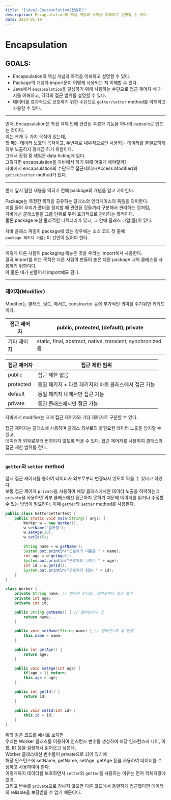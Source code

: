 ```yaml
---
title: "[java]-Encapsulation(캡슐화)"
description: Encapsulation의 핵심 개념과 목적을 이해하고 설명할 수 있다.
date: 2024-01-19
---
```




# Encapsulation

## GOALS:

- Encapsulation의 핵심 개념과 목적을 이해하고 설명할 수 있다.
- Package의 개념과 import문이 어떻게 사용되는 지 이해할 수 있다.
- Java에서 `encapsulation`을 달성하기 위해 사용하는 수단으로
접근 제어자 네 가지를 이해하고, 각각의 접근 범위를 설명할 수 있다.
- 데이터를 효과적으로 보호하기 위한 수단으로 `getter/setter` method를 이해하고 사용할 수 있다.

---

 먼저, Encapsulation은 특정 객체 안에 관련된 속성과 기능을 하나의 capsule로 만드는 것이다.  
 이는 크게 두 가지 목적이 있는데,  
 첫 째는 데이터 보호의 목적이고, 두번째로 내부적으로만 사용되는 데이터를 불필요하게 외부 노출하지 않게끔 하기 위함이다.  
 그래서 장점 중 제일은 data hiding에 있다.  
 그렇다면 encapsulation을 자바에서 하기 위해 어떻게 해야할까?  
 자바에서 encapsulation의 수단으로 접근제어자(Access Modifier)와 `getter/setter` method가 있다.

---

 먼저 앞서 말한 내용을 익히기 전에 package의 개념을 알고 가야한다.

 Package는 특정한 목적을 공유하는 클래스와 인터페이스의 묶음을 의미한다.  
 예를 들어 우리가 폴더를 정리할 때 관련된 것들끼리 구분해서 관리하는 것처럼,  
 자바에선 클래스들을 그룹 단위로 묶어 효과적으로 관리하는 목적이다.  
 물론 package 또한 물리적인 디렉터리가 있고, 그 안에 클래스 파일(들)이 있다.  

 자바 클래스 파일이 package에 있는 경우에는 소스 코드 첫 줄에  
`package 패키지 이름;` 이 선언이 있어야 한다.

---

 이렇게 다른 사람이 packaging 해놓은 것을 우리는 import해서 사용한다.  
 결국 import를 하는 목적은 다른 사람이 만들어 놓은 다른 package 내의 클래스를 사용하기 위함이다.  
 아 물론 내가 만들어서 import해도 된다.

---

### 제어자(Modifier)

Modifier는 클래스, 필드, 메서드, constructor 등에 부가적인 의미를 주기위한 키워드이다.

| 접근 제어자 | public, protected, (default), private |
| --- | --- |
| 기타 제어자 | static, final, abstract, native, transient, synchronized 등 |

| 접근 제어자 | 접근 제한 범위 |
| --- | --- |
| public | 접근 제한 없음 |
| protected | 동일 패키지 + 다른 패키지의 하위 클래스에서 접근 가능 |
| default | 동일 패키지 내에서만 접근 가능 |
| private | 동일 클래스에서만 접근 가능 |

자바에서 modifier는 크게 접근 제어자와 기타 제어자로 구분할 수 있다.

접근 제어자는 클래스에 사용하며 클래스 외부로의 불필요한 데이터 노출을 방지할 수 있고,  
데이터가 외부로부터 변경되지 않도록 막을 수 있다. 접근 제어자를 사용하여 클래스의 접근 제한 범위를 건다.

---

### `getter`와 `setter` method

앞서 접근 제어자를 통하여 데이터가 외부로부터 변경되지 않도록 막을 수 있다고 하였다.  
보통 접근 제어자 `private`을 사용하여 해당 클래스에서만 데이터 노출을 허락하는데  
`private`을 사용하면 외부 클래스에선 접근하지 못하기 때문에 데이터를 읽거나 수정할 수 있는 방법이 필요하다. 
이때 `getter`와 `setter` method를 사용한다.

```java
public class GetterSetterTest {
    public static void main(String[] args) {
        Worker w = new Worker();
        w.setName("김코딩");
        w.setAge(30);
        w.setId(5);

        String name = w.getName();
        System.out.println("근로자의 이름은 " + name);
        int age = w.getAge();
        System.out.println("근로자의 나이는 " + age);
        int id = w.getId();
        System.out.println("근로자의 ID는 " + id);
    }
}

class Worker {
    private String name; // 변수의 은닉화. 외부로부터 접근 불가
    private int age;
    private int id;

    public String getName() { // 멤버변수의 값 
        return name;
    }

    public void setName(String name) { // 멤버변수의 값 변경
        this.name = name;
    }

    public int getAge() {
        return age;
    }

    public void setAge(int age) {
        if(age < 1) return;
        this.age = age;
    }

    public int getId() {
        return id;
    }

    public void setId(int id) {
        this.id = id;
    }
}
```
 
위와 같은 코드를 예시로 보자면  
우리는 Worker 클래스를 이용하여 인스턴스 변수를 생성하여 해당 인스턴스에 나이, 이름, ID 등을 설정해서 읽어오고 싶은데,  
Worker 클래스에선 변수들이 private으로 되어 있기에  
해당 인스턴스에 setName, getName, setAge, getAge 등을 사용하여 데이터를 수정하고 사용하여야 한다.  
이렇게까지 데이터를 보호하면서 `setter`와 `getter`를 사용하는 이유는 먼저 객체지향에 있고,  
그리고 변수를 `private`으로 감싸지 않으면 다른 코드에서 동일하게 접근했다면 데이터의 reliable을 보장받을 수 없기 때문이다.